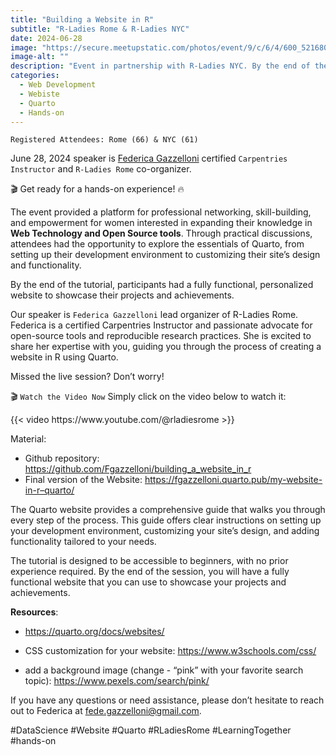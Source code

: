 ```yaml
---
title: "Building a Website in R"
subtitle: "R-Ladies Rome & R-Ladies NYC"
date: 2024-06-28
image: "https://secure.meetupstatic.com/photos/event/9/c/6/4/600_521680036.webp?w=750"
image-alt: ""
description: "Event in partnership with R-Ladies NYC. By the end of the tutorial, you'll have a fully functional, personalized website where to showcase your projects and achievements."
categories:
  - Web Development
  - Webiste
  - Quarto
  - Hands-on
---
```

  

`Registered Attendees: Rome (66) & NYC (61)`

June 28, 2024 speaker is [Federica Gazzelloni](https://www.linkedin.com/in/federicagazzelloni/) certified `Carpentries Instructor` and `R-Ladies Rome` co-organizer.


🎬 Get ready for a hands-on experience! 🔥

The event provided a platform for professional networking, skill-building, and empowerment for women interested in expanding their knowledge in **Web Technology and Open Source tools**. Through practical discussions, attendees had the opportunity to explore the essentials of Quarto, from setting up their development environment to customizing their site’s design and functionality.

By the end of the tutorial, participants had a fully functional, personalized website to showcase their projects and achievements.

Our speaker is `Federica Gazzelloni` lead organizer of R-Ladies Rome. Federica is a certified Carpentries Instructor and passionate advocate for open-source tools and reproducible research practices. She is excited to share her expertise with you, guiding you through the process of creating a website in R using Quarto.

Missed the live session? Don't worry! 

 🎬 `Watch the Video Now`
Simply click on the video below to watch it:

{{< video https://www.youtube.com/@rladiesrome >}}


Material:

- Github repository: [https://github.com/Fgazzelloni/building_a_website_in_r](https://github.com/Fgazzelloni/building_a_website_in_r)
- Final version of the Website: [https://fgazzelloni.quarto.pub/my-website-in-r--quarto/](https://fgazzelloni.quarto.pub/my-website-in-r--quarto/)

The Quarto website provides a comprehensive guide that walks you through every step of the process. This guide offers clear instructions on setting up your development environment, customizing your site’s design, and adding functionality tailored to your needs. 

The tutorial is designed to be accessible to beginners, with no prior experience required. By the end of the session, you will have a fully functional website that you can use to showcase your projects and achievements.

**Resources**:

- [https://quarto.org/docs/websites/](https://quarto.org/docs/websites/)

- CSS customization for your website: [https://www.w3schools.com/css/](https://www.w3schools.com/css/) 

- add a background image (change - "pink" with your favorite search topic): [https://www.pexels.com/search/pink/](https://www.pexels.com/search/pink/)



If you have any questions or need assistance, please don’t hesitate to reach out to Federica at [fede.gazzelloni@gmail.com](mailto:fede.gazzelloni@gmail.com).



#DataScience #Website #Quarto #RLadiesRome #LearningTogether #hands-on
